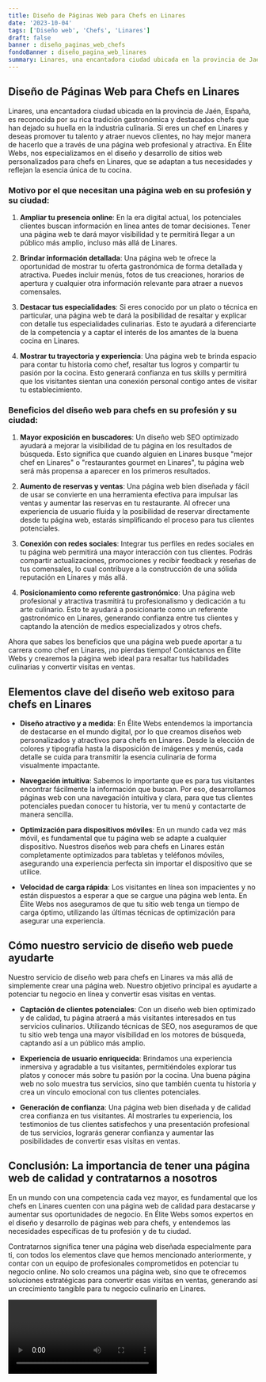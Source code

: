 ```yaml
---
title: Diseño de Páginas Web para Chefs en Linares
date: '2023-10-04'
tags: ['Diseño web', 'Chefs', 'Linares']
draft: false
banner : diseño_paginas_web_chefs
fondoBanner : diseño_pagina_web_linares
summary: Linares, una encantadora ciudad ubicada en la provincia de Jaén, España, es reconocida por su rica tradición gastronómica y destacados chefs que han dejado su huella en la industria culinaria. Si eres un chef en Linares y deseas promover tu talento y atraer nuevos clientes, no hay mejor manera de hacerlo que a través de una página web profesional y atractiva. En Élite Webs, nos especializamos en el diseño y desarrollo de sitios web personalizados para chefs en Linares, que se adaptan a tus necesidades y reflejan la esencia única de tu cocina.
---
```


## Diseño de Páginas Web para Chefs en Linares

Linares, una encantadora ciudad ubicada en la provincia de Jaén, España, es reconocida por su rica tradición gastronómica y destacados chefs que han dejado su huella en la industria culinaria. Si eres un chef en Linares y deseas promover tu talento y atraer nuevos clientes, no hay mejor manera de hacerlo que a través de una página web profesional y atractiva. En Élite Webs, nos especializamos en el diseño y desarrollo de sitios web personalizados para chefs en Linares, que se adaptan a tus necesidades y reflejan la esencia única de tu cocina.

### Motivo por el que necesitan una página web en su profesión y su ciudad:

1. **Ampliar tu presencia online**: En la era digital actual, los potenciales clientes buscan información en línea antes de tomar decisiones. Tener una página web te dará mayor visibilidad y te permitirá llegar a un público más amplio, incluso más allá de Linares.

2. **Brindar información detallada**: Una página web te ofrece la oportunidad de mostrar tu oferta gastronómica de forma detallada y atractiva. Puedes incluir menús, fotos de tus creaciones, horarios de apertura y cualquier otra información relevante para atraer a nuevos comensales.

3. **Destacar tus especialidades**: Si eres conocido por un plato o técnica en particular, una página web te dará la posibilidad de resaltar y explicar con detalle tus especialidades culinarias. Esto te ayudará a diferenciarte de la competencia y a captar el interés de los amantes de la buena cocina en Linares.

4. **Mostrar tu trayectoria y experiencia**: Una página web te brinda espacio para contar tu historia como chef, resaltar tus logros y compartir tu pasión por la cocina. Esto generará confianza en tus skills y permitirá que los visitantes sientan una conexión personal contigo antes de visitar tu establecimiento.

### Beneficios del diseño web para chefs en su profesión y su ciudad:

1. **Mayor exposición en buscadores**: Un diseño web SEO optimizado ayudará a mejorar la visibilidad de tu página en los resultados de búsqueda. Esto significa que cuando alguien en Linares busque "mejor chef en Linares" o "restaurantes gourmet en Linares", tu página web será más propensa a aparecer en los primeros resultados.

2. **Aumento de reservas y ventas**: Una página web bien diseñada y fácil de usar se convierte en una herramienta efectiva para impulsar las ventas y aumentar las reservas en tu restaurante. Al ofrecer una experiencia de usuario fluida y la posibilidad de reservar directamente desde tu página web, estarás simplificando el proceso para tus clientes potenciales.

3. **Conexión con redes sociales**: Integrar tus perfiles en redes sociales en tu página web permitirá una mayor interacción con tus clientes. Podrás compartir actualizaciones, promociones y recibir feedback y reseñas de tus comensales, lo cual contribuye a la construcción de una sólida reputación en Linares y más allá.

4. **Posicionamiento como referente gastronómico**: Una página web profesional y atractiva trasmitirá tu profesionalismo y dedicación a tu arte culinario. Esto te ayudará a posicionarte como un referente gastronómico en Linares, generando confianza entre tus clientes y captando la atención de medios especializados y otros chefs.

Ahora que sabes los beneficios que una página web puede aportar a tu carrera como chef en Linares, ¡no pierdas tiempo! Contáctanos en Élite Webs y crearemos la página web ideal para resaltar tus habilidades culinarias y convertir visitas en ventas.

<GifSeo />

<Cta />

## Elementos clave del diseño web exitoso para chefs en Linares

- **Diseño atractivo y a medida**: En Élite Webs entendemos la importancia de destacarse en el mundo digital, por lo que creamos diseños web personalizados y atractivos para chefs en Linares. Desde la elección de colores y tipografía hasta la disposición de imágenes y menús, cada detalle se cuida para transmitir la esencia culinaria de forma visualmente impactante.

- **Navegación intuitiva**: Sabemos lo importante que es para tus visitantes encontrar fácilmente la información que buscan. Por eso, desarrollamos páginas web con una navegación intuitiva y clara, para que tus clientes potenciales puedan conocer tu historia, ver tu menú y contactarte de manera sencilla.

- **Optimización para dispositivos móviles**: En un mundo cada vez más móvil, es fundamental que tu página web se adapte a cualquier dispositivo. Nuestros diseños web para chefs en Linares están completamente optimizados para tabletas y teléfonos móviles, asegurando una experiencia perfecta sin importar el dispositivo que se utilice.

- **Velocidad de carga rápida**: Los visitantes en línea son impacientes y no están dispuestos a esperar a que se cargue una página web lenta. En Élite Webs nos aseguramos de que tu sitio web tenga un tiempo de carga óptimo, utilizando las últimas técnicas de optimización para asegurar una experiencia.

## Cómo nuestro servicio de diseño web puede ayudarte

Nuestro servicio de diseño web para chefs en Linares va más allá de simplemente crear una página web. Nuestro objetivo principal es ayudarte a potenciar tu negocio en línea y convertir esas visitas en ventas. 

- **Captación de clientes potenciales**: Con un diseño web bien optimizado y de calidad, tu página atraerá a más visitantes interesados en tus servicios culinarios. Utilizando técnicas de SEO, nos aseguramos de que tu sitio web tenga una mayor visibilidad en los motores de búsqueda, captando así a un público más amplio.

- **Experiencia de usuario enriquecida**: Brindamos una experiencia inmersiva y agradable a tus visitantes, permitiéndoles explorar tus platos y conocer más sobre tu pasión por la cocina. Una buena página web no solo muestra tus servicios, sino que también cuenta tu historia y crea un vínculo emocional con tus clientes potenciales.

- **Generación de confianza**: Una página web bien diseñada y de calidad crea confianza en tus visitantes. Al mostrarles tu experiencia, los testimonios de tus clientes satisfechos y una presentación profesional de tus servicios, lograrás generar confianza y aumentar las posibilidades de convertir esas visitas en ventas.

## Conclusión: La importancia de tener una página web de calidad y contratarnos a nosotros

En un mundo con una competencia cada vez mayor, es fundamental que los chefs en Linares cuenten con una página web de calidad para destacarse y aumentar sus oportunidades de negocio. En Élite Webs somos expertos en el diseño y desarrollo de páginas web para chefs, y entendemos las necesidades específicas de tu profesión y de tu ciudad.

Contratarnos significa tener una página web diseñada especialmente para ti, con todos los elementos clave que hemos mencionado anteriormente, y contar con un equipo de profesionales comprometidos en potenciar tu negocio online. No solo creamos una página web, sino que te ofrecemos soluciones estratégicas para convertir esas visitas en ventas, generando así un crecimiento tangible para tu negocio culinario en Linares.

<Video />

<CtaBot job='Chefs' city='Linares'/>

<Gmaps query='Linares+españa+maps' />
